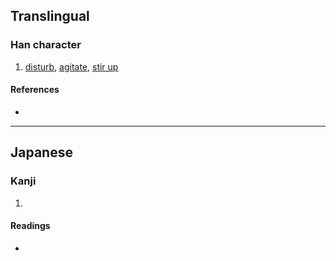 {{also|攪}}
{{character info/new}}
==Translingual==
{{Han simplified forms|攪|撹|搅|ex=y}}

===Han character===
{{Han char|rn=64|rad=手|as=12|sn=15|four=|canj=QFBU,XQFBU|ids=⿰扌覚}}

# [[disturb]], [[agitate]], [[stir up]]

====References====
* {{Han ref|kx=0457.161|hdz=31963.021|uh=64B9|ud=25785}}

----

==Japanese==

===Kanji===
{{ja-kanji|grade=|rs=手12}}

# {{defn|lang=ja|sort=手12}}

====Readings====
* {{ja-readings|on=[[かく]] (kaku), [[こう]] (kō)|kun=[[みだす]] (midasu)}}